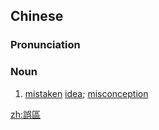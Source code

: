 {{also|误区}}
==Chinese==
{{zh-forms|s=误区}}

===Pronunciation===
{{zh-pron
|m=wùqū
|cat=n
}}

===Noun===
{{zh-noun}}

# [[mistaken]] [[idea]]; [[misconception]]

[[zh:誤區]]